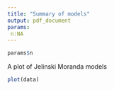 ```yaml
---
title: "Summary of models"
output: pdf_document
params:
 n:NA
---
```


```r
params$n

```

A plot of Jelinski Moranda models

```r
plot(data)
```

